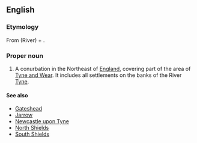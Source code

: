 ==English==
{{wikipedia}}

===Etymology===
From (River) {{m|en|Tyne}} + {{m|en|side}}.

===Proper noun===
{{en-proper noun}}

# A conurbation in the Northeast of [[England]], covering part of the area of [[Tyne and Wear]]. It includes all settlements on the banks of the River [[Tyne]].

====See also====
* [[Gateshead]]
* [[Jarrow]]
* [[Newcastle upon Tyne]]
* [[North Shields]]
* [[South Shields]]
